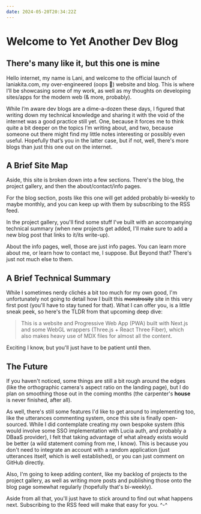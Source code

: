 ```yaml
---
date: 2024-05-20T20:34:22Z
---
```


# Welcome to Yet Another Dev Blog

## There's many like it, but this one is mine

Hello internet, my name is Lani, and welcome to the official launch of laniakita.com, my over-engineered (oops 🤗) website and blog. This is where I’ll be showcasing some of my work, as well as my thoughts on developing sites/apps for the modern web (& more, probably).

While I’m aware dev blogs are a dime-a-dozen these days, I figured that writing down my technical knowledge and sharing it with the void of the internet was a good practice still yet. One, because it forces me to think quite a bit deeper on the topics I’m writing about, and two, because someone out there might find my little notes interesting or possibly even useful. Hopefully that’s you in the latter case, but if not, well, there's more blogs than just this one out on the internet.

## A Brief Site Map

Aside, this site is broken down into a few sections. There's the blog, the project gallery, and then the about/contact/info pages.

For the blog section, posts like this one will get added probably bi-weekly to maybe monthly, and you can keep up with them by subscribing to the RSS feed.

In the project gallery, you'll find some stuff I've built with an accompanying technical summary (when new projects get added, I'll make sure to add a new blog post that links to it/its write-up).

About the info pages, well, those are just info pages. You can learn more about me, or learn how to contact me, I suppose. But Beyond that? There's just not much else to them.

## A Brief Technical Summary

While I sometimes nerdy clichés a bit too much for my own good, I'm unfortunately not going to detail how I built this ~~monstrosity~~ site in this very first post (you'll have to stay tuned for that). What I can offer you, is a little sneak peek, so here's the TLDR from that upcoming deep dive:

> This is a website and Progressive Web App (PWA) built with Next.js and some WebGL wrappers (Three.js + React Three Fiber), which also makes heavy use of MDX files for almost all the content.

Exciting I know, but you'll just have to be patient until then.

## The Future

If you haven't noticed, some things are still a bit rough around the edges (like the orthographic camera's aspect ratio on the landing page), but I do plan on smoothing those out in the coming months (the carpenter's **house** is never finished, after all).

As well, there's still some features I'd like to get around to implementing too, like the utterances commenting system, once this site is finally open-sourced. While I did contemplate creating my own bespoke system (this would involve some SSO implementation with Lucia auth, and probably a DBaaS provider), I felt that taking advantage of what already exists would be better (a wild statement coming from me, I know). This is because you don't need to integrate an account with a random application (just utterances itself, which is well established), or you can just comment on GitHub directly.

Also, I'm going to keep adding content, like my backlog of projects to the project gallery, as well as writing more posts and publishing those onto the blog page somewhat regularly (hopefully that's bi-weekly).

Aside from all that, you'll just have to stick around to find out what happens next. Subscribing to the RSS feed will make that easy for you. ^-^

